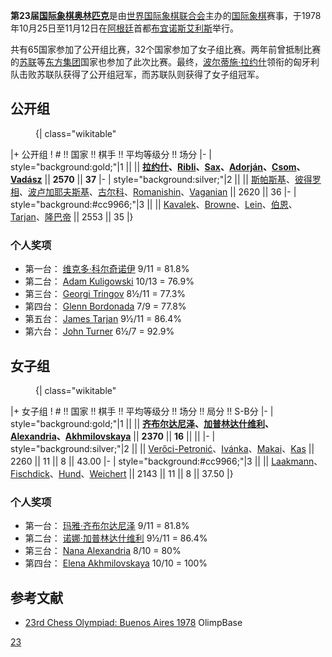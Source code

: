 '''第23届[[国际象棋奥林匹克|国际象棋奥林匹克]]'''是由[[世界国际象棋联合会|世界国际象棋联合会]]主办的[[国际象棋|国际象棋]]赛事，于1978年10月25日至11月12日在[[阿根廷|阿根廷]]首都[[布宜诺斯艾利斯|布宜诺斯艾利斯]]举行。

共有65国家参加了公开组比赛，32个国家参加了女子组比赛。两年前曾抵制比赛的[[苏联|苏联]]等[[东方集团|东方集团]]国家也参加了此次比赛。最终，[[波尔蒂施·拉约什|波尔蒂施·拉约什]]领衔的匈牙利队击败苏联队获得了公开组冠军，而苏联队则获得了女子组冠军。

== 公开组 ==
:{| class="wikitable"
|+ 公开组
! # !! 国家 !! 棋手 !! 平均等级分 !! 场分
|-
| style="background:gold;"|1 || '''{{HUN}}''' || '''[[波尔蒂施·拉约什|拉约什]]、[[Zoltán_Ribli|Ribli]]、[[Gyula_Sax|Sax]]、[[András_Adorján|Adorján]]、[[István_Csom|Csom]]、[[László_Vadász|Vadász]]''' || '''2570''' || '''37'''
|-
| style="background:silver;"|2 || {{URS}} || [[鲍里斯·斯帕斯基|斯帕斯基]]、[[提格兰·彼得罗相|彼得罗相]]、[[列夫·波卢加耶夫斯基|波卢加耶夫斯基]]、[[鲍里斯·古尔科|古尔科]]、[[Oleg_Romanishin|Romanishin]]、[[Rafael_Vaganian|Vaganian]] || 2620 || 36
|-
| style="background:#cc9966;"|3 || {{USA}} || [[Lubomir_Kavalek|Kavalek]]、[[Walter_Browne|Browne]]、[[Anatoly_Lein|Lein]]、[[罗伯特·伯恩|伯恩]]、[[James_Tarjan|Tarjan]]、[[威廉·隆巴帝|隆巴帝]] || 2553 || 35
|}

=== 个人奖项 ===
* 第一台：{{flagicon|SUI}} [[维克多·科尔奇诺伊|维克多·科尔奇诺伊]] 9/11 = 81.8%
* 第二台：{{flagicon|POL}} [[Adam_Kuligowski|Adam Kuligowski]] 10/13 = 76.9%
* 第三台：{{flagicon|BUL|1971}} [[Georgi_Tringov|Georgi Tringov]] 8½/11 = 77.3%
* 第四台：{{flagicon|PHI}} [[Glenn_Bordonada|Glenn Bordonada]] 7/9 = 77.8%
* 第五台：{{flagicon|USA}} [[James_Tarjan|James Tarjan]] 9½/11 = 86.4%
* 第六台：{{flagicon|VIR}} [[John_Turner_(chess_player)|John Turner]] 6½/7 = 92.9%

== 女子组 ==
:{| class="wikitable"
|+ 女子组
! # !! 国家 !! 棋手 !! 平均等级分 !! 场分 !! 局分 !! S-B分
|-
| style="background:gold;"|1 || '''{{URS}}''' || '''[[玛雅·齐布尔达尼泽|齐布尔达尼泽]]、[[诺娜·加普林达什维利|加普林达什维利]]、[[Nana_Alexandria|Alexandria]]、[[Elena_Akhmilovskaya|Akhmilovskaya]]''' || '''2370''' || '''16''' ||  || 
|-
| style="background:silver;"|2 || {{HUN}} || [[Zsuzsa_Veroci|Verőci-Petronić]]、[[Mária_Ivánka|Ivánka]]、[[Zsazsa_Makai|Makai]]、[[Rita_Kas|Kas]] || 2260 || 11 || 8 || 43.00
|-
| style="background:#cc9966;"|3 || {{FRG}} || [[Anni_Laakmann|Laakmann]]、[[Gisela_Fischdick|Fischdick]]、[[Barbara_Hund|Hund]]、[[Hannelore_Weichert|Weichert]] || 2143 || 11 || 8 || 37.50
|}

=== 个人奖项 ===
* 第一台：{{flagicon|URS}} [[玛雅·齐布尔达尼泽|玛雅·齐布尔达尼泽]] 9/11 = 81.8%
* 第二台：{{flagicon|URS}} [[诺娜·加普林达什维利|诺娜·加普林达什维利]] 9½/11 = 86.4%
* 第三台：{{flagicon|URS}} [[Nana_Alexandria|Nana Alexandria]] 8/10 = 80%
* 第四台：{{flagicon|URS}} [[Elena_Akhmilovskaya|Elena Akhmilovskaya]] 10/10 = 100%

== 参考文献 ==
*[http://www.olimpbase.org/1978/1978in.html 23rd Chess Olympiad: Buenos Aires 1978] {{Wayback|url=http://www.olimpbase.org/1978/1978in.html |date=20210419013337 }} OlimpBase

{{国际象棋奥林匹克}}
[[Category:国际象棋奥林匹克|23]]
